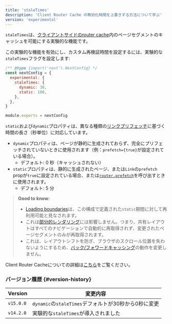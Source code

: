 ```yaml
---
title: 'staleTimes'
description: 'Client Router Cache の無効化時間を上書きする方法について学ぶ'
version: 'experimental'
---
```


`staleTimes`は、[クライアントサイドのrouter cache](/docs/app/building-your-application/caching#client-side-router-cache)内のページセグメントのキャッシュを可能にする実験的な機能です。

この実験的な機能を有効にし、カスタム再検証時間を設定するには、実験的な`staleTimes`フラグを設定します:

```js title="next.config.js"
/** @type {import('next').NextConfig} */
const nextConfig = {
  experimental: {
    staleTimes: {
      dynamic: 30,
      static: 180,
    },
  },
}

module.exports = nextConfig
```

`static`および`dynamic`プロパティは、異なる種類の[リンクプリフェッチ](/docs/app/api-reference/components/link#prefetch)に基づく時間の長さ（秒単位）に対応しています。

- `dynamic`プロパティは、ページが静的に生成されておらず、完全にプリフェッチされていないときに使用されます（例：`prefetch={true}`が設定されている場合）。
  - デフォルト: 0 秒（キャッシュされない）
- `static`プロパティは、静的に生成されたページ、または`Link`の`prefetch` propが`true`に設定されている場合、または[`router.prefetch`](/docs/app/building-your-application/caching#routerprefetch)を呼び出すときに使用されます。
  - デフォルト: 5 分

> **Good to know:**
>
> - [Loading boundaries](/docs/app/api-reference/file-conventions/loading)は、この構成で定義された`static`期間に対して再利用可能と見なされます。
> - これは[部分的レンダリング](/docs/app/building-your-application/routing/linking-and-navigating#4-partial-rendering)には影響しません。つまり、共有レイアウトはすべてのナビゲーションで自動的に再取得されず、変更されたページセグメントのみが再取得されます。
> - これは、レイアウトシフトを防ぎ、ブラウザのスクロール位置を失わないようにするため、[バック/フォワードキャッシング](/docs/app/building-your-application/caching#client-side-router-cache)の動作を変更しません。

Client Router Cacheについての詳細は[こちら](/docs/app/building-your-application/caching#client-side-router-cache)をご覧ください。

### バージョン履歴 {#version-history}

| Version   | 変更内容                                             |
| --------- | ---------------------------------------------------- |
| `v15.0.0` | `dynamic`の`staleTimes`デフォルトが30秒から0秒に変更 |
| `v14.2.0` | 実験的な`staleTimes`が導入されました                 |
